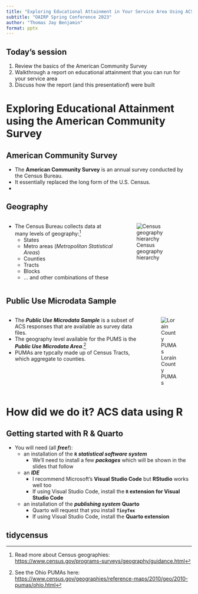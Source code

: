 ```yaml
---
title: "Exploring Educational Attainment in Your Service Area Using ACS PUMS, R, & Quarto"
subtitle: "OAIRP Spring Conference 2023"
author: "Thomas Jay Benjamin"
format: pptx
---
```


## Today's session

1. Review the basics of the American Community Survey
2. Walkthrough a report on educational attainment that you can run for your service area
3. Discuss how the report (and this presentation***!***) were built

# Exploring Educational Attainment using the American Community Survey

## American Community Survey

- The **American Community Survey** is an annual survey conducted by the Census Bureau.  
- It essentially replaced the long form of the U.S. Census.
- 

## Geography

:::: {.columns}

::: {.column}
- The Census Bureau collects data at many levels of geography:^[Read more about Census geographies: <https://www.census.gov/programs-surveys/geography/guidance.html>]
    - States
    - Metro areas (*Metropolitan Statistical Areas*)
    - Counties
    - Tracts
    - Blocks
    - ... and other combinations of these
:::

::: {.column}
![Census geography hierarchy](geographies.png)
:::

::::

## Public Use Microdata Sample

:::: {.columns}

::: {.column}
- The ***Public Use Microdata Sample*** is a subset of ACS responses that are available as survey data files.
- The geography level available for the PUMS is the ***Public Use Microdata Area***.^[See the Ohio PUMAs here: <https://www.census.gov/geographies/reference-maps/2010/geo/2010-pumas/ohio.html>]
- PUMAs are typcally made up of Census Tracts, which aggregate to counties.
:::

::: {.column}
![Lorain County PUMAs](LC_PUMAs.png)
:::

::::


# How did we do it?  ACS data using R

## Getting started with R & Quarto

- You will need (all ***free!***):
    - an installation of the **`R`** ***statistical software system***
        - We'll need to install a few ***packages*** which will be shown in the slides that follow

    - an ***IDE***
        - I recommend Microsoft's **Visual Studio Code** but **RStudio** works well too
        - If using Visual Studio Code, install the **`R` extension for Visual Studio Code**

    - an installation of the ***publishing system*** **Quarto**
        - Quarto will request that you install **`TinyTex`**
        - If using Visual Studio Code, install the **Quarto extension**
    

## tidycensus


